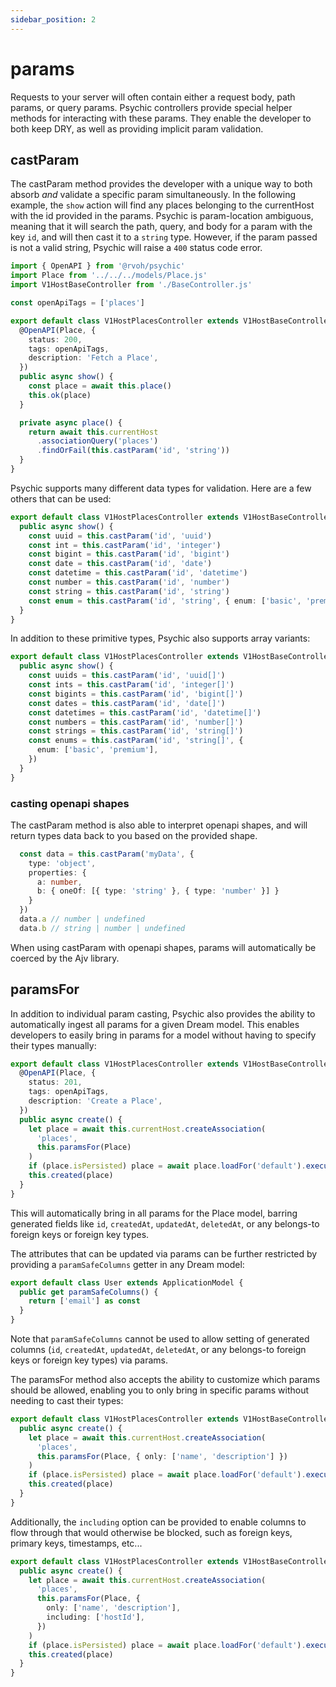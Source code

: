 ```yaml
---
sidebar_position: 2
---
```



# params

Requests to your server will often contain either a request body, path params, or query params. Psychic controllers provide special helper methods for interacting with these params. They enable the developer to both keep DRY, as well as providing implicit param validation.

## castParam

The castParam method provides the developer with a unique way to both absorb _and_ validate a specific param simultaneously. In the following example, the `show` action will find any places belonging to the currentHost with the id provided in the params. Psychic is param-location ambiguous, meaning that it will search the path, query, and body for a param with the key `id`, and will then cast it to a `string` type. However, if the param passed is not a valid string, Psychic will raise a `400` status code error.

```ts
import { OpenAPI } from '@rvoh/psychic'
import Place from '../../../models/Place.js'
import V1HostBaseController from './BaseController.js'

const openApiTags = ['places']

export default class V1HostPlacesController extends V1HostBaseController {
  @OpenAPI(Place, {
    status: 200,
    tags: openApiTags,
    description: 'Fetch a Place',
  })
  public async show() {
    const place = await this.place()
    this.ok(place)
  }

  private async place() {
    return await this.currentHost
      .associationQuery('places')
      .findOrFail(this.castParam('id', 'string'))
  }
}
```

Psychic supports many different data types for validation. Here are a few others that can be used:

```ts
export default class V1HostPlacesController extends V1HostBaseController {
  public async show() {
    const uuid = this.castParam('id', 'uuid')
    const int = this.castParam('id', 'integer')
    const bigint = this.castParam('id', 'bigint')
    const date = this.castParam('id', 'date')
    const datetime = this.castParam('id', 'datetime')
    const number = this.castParam('id', 'number')
    const string = this.castParam('id', 'string')
    const enum = this.castParam('id', 'string', { enum: ['basic', 'premium']})
  }
}
```

In addition to these primitive types, Psychic also supports array variants:

```ts
export default class V1HostPlacesController extends V1HostBaseController {
  public async show() {
    const uuids = this.castParam('id', 'uuid[]')
    const ints = this.castParam('id', 'integer[]')
    const bigints = this.castParam('id', 'bigint[]')
    const dates = this.castParam('id', 'date[]')
    const datetimes = this.castParam('id', 'datetime[]')
    const numbers = this.castParam('id', 'number[]')
    const strings = this.castParam('id', 'string[]')
    const enums = this.castParam('id', 'string[]', {
      enum: ['basic', 'premium'],
    })
  }
}
```

### casting openapi shapes

The castParam method is also able to interpret openapi shapes, and will return types data back to you based on the provided shape.

```ts
  const data = this.castParam('myData', {
    type: 'object',
    properties: {
      a: number,
      b: { oneOf: [{ type: 'string' }, { type: 'number' }] }
    }
  })
  data.a // number | undefined
  data.b // string | number | undefined
```

When using castParam with openapi shapes, params will automatically be coerced by the Ajv library.


## paramsFor

In addition to individual param casting, Psychic also provides the ability to automatically ingest all params for a given Dream model. This enables developers to easily bring in params for a model without having to specify their types manually:

```ts
export default class V1HostPlacesController extends V1HostBaseController {
  @OpenAPI(Place, {
    status: 201,
    tags: openApiTags,
    description: 'Create a Place',
  })
  public async create() {
    let place = await this.currentHost.createAssociation(
      'places',
      this.paramsFor(Place)
    )
    if (place.isPersisted) place = await place.loadFor('default').execute()
    this.created(place)
  }
}
```

This will automatically bring in all params for the Place model, barring generated fields like `id`, `createdAt`, `updatedAt`, `deletedAt`, or any belongs-to foreign keys or foreign key types.

The attributes that can be updated via params can be further restricted by providing a `paramSafeColumns` getter in any Dream model:

```ts
export default class User extends ApplicationModel {
  public get paramSafeColumns() {
    return ['email'] as const
  }
}
```

Note that `paramSafeColumns` cannot be used to allow setting of generated columns (`id`, `createdAt`, `updatedAt`, `deletedAt`, or any belongs-to foreign keys or foreign key types) via params.

The paramsFor method also accepts the ability to customize which params should be allowed, enabling you to only bring in specific params without needing to cast their types:

```ts
export default class V1HostPlacesController extends V1HostBaseController {
  public async create() {
    let place = await this.currentHost.createAssociation(
      'places',
      this.paramsFor(Place, { only: ['name', 'description'] })
    )
    if (place.isPersisted) place = await place.loadFor('default').execute()
    this.created(place)
  }
}
```

Additionally, the `including` option can be provided to enable columns to flow through that would otherwise be blocked, such as foreign keys, primary keys, timestamps, etc...

```ts
export default class V1HostPlacesController extends V1HostBaseController {
  public async create() {
    let place = await this.currentHost.createAssociation(
      'places',
      this.paramsFor(Place, {
        only: ['name', 'description'],
        including: ['hostId'],
      })
    )
    if (place.isPersisted) place = await place.loadFor('default').execute()
    this.created(place)
  }
}
```
